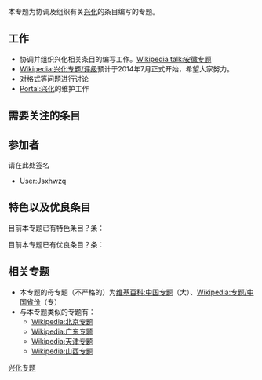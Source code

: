 {{维基专题状态|defunct}}
{{Shortcut|WP:兴化}}{{Portal|兴化|File:四牌楼（兴化）.JPG}}

本专题为协调及组织有关[[兴化|兴化]]的条目编写的专题。

==工作==
*协调并组织兴化相关条目的编写工作。[[Wikipedia_talk:安徽专题|Wikipedia talk:安徽专题]]
*[[Wikipedia:兴化专题/评级|Wikipedia:兴化专题/评级]]预计于2014年7月正式开始，希望大家努力。
*对格式等问题进行讨论
*[[Portal:兴化|Portal:兴化]]的维护工作

==需要关注的条目==
{{Portal:兴化/协作计划}}

==参加者==
请在此处签名
*User:Jsxhwzq

==特色以及优良条目==
目前本专题已有特色条目？条：

目前本专题已有优良条目？条：

==相关专题==
*本专题的母专题（不严格的）为[[维基百科:中国专题|维基百科:中国专题]]（大）、[[Wikipedia:专题/中国省份|Wikipedia:专题/中国省份]]（专）
*与本专题类似的专题有：
**[[Wikipedia:北京专题|Wikipedia:北京专题]]
**[[Wikipedia:广东专题|Wikipedia:广东专题]]
**[[Wikipedia:天津专题|Wikipedia:天津专题]]
**[[Wikipedia:山西专题|Wikipedia:山西专题]]

{{WikiProject Footer}}
[[Category:兴化专题|]]